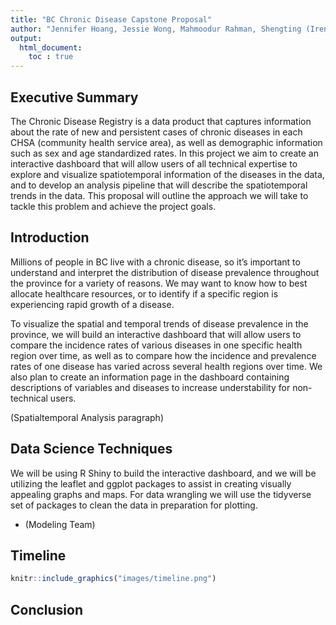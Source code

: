 ```yaml
---
title: "BC Chronic Disease Capstone Proposal"
author: "Jennifer Hoang, Jessie Wong, Mahmoodur Rahman, Shengting (Irene) Yan"
output: 
  html_document:
    toc : true
---
```


## Executive Summary 
The Chronic Disease Registry is a data product that captures information about the rate of new and persistent cases of chronic diseases in each CHSA (community health service area), as well as demographic information such as sex and age standardized rates. In this project we aim to create an interactive dashboard that will allow users of all technical expertise to explore and visualize spatiotemporal information of the diseases in the data, and to develop an analysis pipeline that will describe the spatiotemporal trends in the data. This proposal will outline the approach we will take to tackle this problem and achieve the project goals.

## Introduction 
Millions of people in BC live with a chronic disease, so it's important to understand and interpret the distribution of disease prevalence throughout the province for a variety of reasons. We may want to know how to best allocate healthcare resources, or to identify if a specific region is experiencing rapid growth of a disease. 

To visualize the spatial and temporal trends of disease prevalence in the province, we will build an interactive dashboard that will allow users to compare the incidence rates of various diseases in one specific health region over time, as well as to compare how the incidence and prevalence rates of one disease has varied across several health regions over time. We also plan to create an information page in the dashboard containing descriptions of variables and diseases to increase understability for non-technical users.

(Spatialtemporal Analysis paragraph)


## Data Science Techniques
We will be using R Shiny to build the interactive dashboard, and we will be utilizing the leaflet and ggplot packages to assist in creating visually appealing graphs and maps. For data wrangling we will use the tidyverse set of packages to clean the data in preparation for plotting.    

- (Modeling Team)

## Timeline

``` r
knitr::include_graphics("images/timeline.png")
```

## Conclusion


